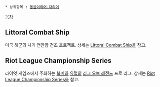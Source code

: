  * 상위항목 : [[동음이의어·다의어]]
[[목차]]
== Littoral Combat Ship ==
미국 해군의 차기 연안함 건조 프로젝트. 상세는 [[Littoral Combat Ship]]을 참고. 

== Riot League Championship Series ==
라이엇 게임즈에서 주최하는 [[북미]]와 [[유럽]]의 [[리그 오브 레전드]] 프로 리그. 
상세는 [[Riot League Championship Series]]을 참고.
